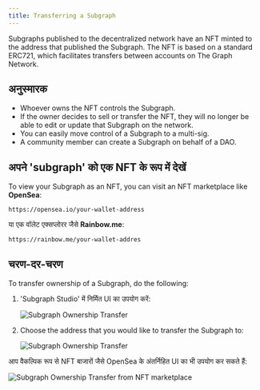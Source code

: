 ```yaml
---
title: Transferring a Subgraph
---
```


Subgraphs published to the decentralized network have an NFT minted to the address that published the Subgraph. The NFT is based on a standard ERC721, which facilitates transfers between accounts on The Graph Network.

## अनुस्मारक

- Whoever owns the NFT controls the Subgraph.
- If the owner decides to sell or transfer the NFT, they will no longer be able to edit or update that Subgraph on the network.
- You can easily move control of a Subgraph to a multi-sig.
- A community member can create a Subgraph on behalf of a DAO.

## अपने 'subgraph' को एक NFT के रूप में देखें

To view your Subgraph as an NFT, you can visit an NFT marketplace like **OpenSea**:

```
https://opensea.io/your-wallet-address
```

या एक वॉलेट एक्सप्लोरर जैसे **Rainbow.me**:

```
https://rainbow.me/your-wallet-addres
```

## चरण-दर-चरण

To transfer ownership of a Subgraph, do the following:

1. 'Subgraph Studio' में निर्मित UI का उपयोग करें:

   ![Subgraph Ownership Transfer](/img/subgraph-ownership-transfer-1.png)

2. Choose the address that you would like to transfer the Subgraph to:

   ![Subgraph Ownership Transfer](/img/subgraph-ownership-transfer-2.png)

आप वैकल्पिक रूप से NFT बाजारों जैसे OpenSea के अंतर्निहित UI का भी उपयोग कर सकते हैं:

![Subgraph Ownership Transfer from NFT marketplace](/img/subgraph-ownership-transfer-nft-marketplace.png)
